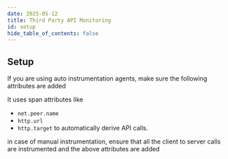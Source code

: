 ```yaml
---
date: 2025-05-12
title: Third Party API Monitoring
id: setup
hide_table_of_contents: false
---
```


## Setup

If you are using auto instrumentation agents, make sure the following attributes are added

It uses span attributes like
- `net.peer.name`
- `http.url`
- `http.target`
to automatically derive API calls.

in case of manual instrumentation, ensure that all the client to server calls are instrumented and the above attributes are added